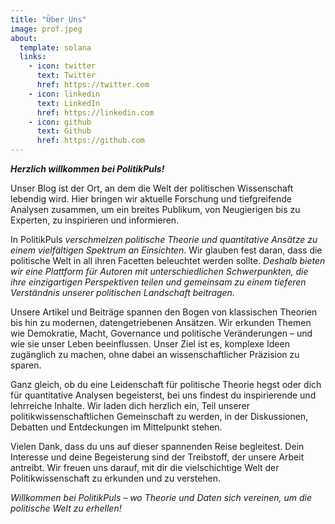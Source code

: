 ```yaml
---
title: "Über Uns"
image: prof.jpeg
about:
  template: solana
  links:
    - icon: twitter
      text: Twitter
      href: https://twitter.com
    - icon: linkedin
      text: LinkedIn
      href: https://linkedin.com
    - icon: github
      text: Github
      href: https://github.com
---
```


***Herzlich willkommen bei PolitikPuls!***

Unser Blog ist der Ort, an dem die Welt der politischen Wissenschaft lebendig wird. Hier bringen wir aktuelle Forschung und tiefgreifende Analysen zusammen, um ein breites Publikum, von Neugierigen bis zu Experten, zu inspirieren und informieren.

In PolitikPuls *verschmelzen politische Theorie und quantitative Ansätze zu einem vielfältigen Spektrum an Einsichten*. Wir glauben fest daran, dass die politische Welt in all ihren Facetten beleuchtet werden sollte. *Deshalb bieten wir eine Plattform für Autoren mit unterschiedlichen Schwerpunkten, die ihre einzigartigen Perspektiven teilen und gemeinsam zu einem tieferen Verständnis unserer politischen Landschaft beitragen.*

Unsere Artikel und Beiträge spannen den Bogen von klassischen Theorien bis hin zu modernen, datengetriebenen Ansätzen. Wir erkunden Themen wie Demokratie, Macht, Governance und politische Veränderungen -- und wie sie unser Leben beeinflussen. Unser Ziel ist es, komplexe Ideen zugänglich zu machen, ohne dabei an wissenschaftlicher Präzision zu sparen.

Ganz gleich, ob du eine Leidenschaft für politische Theorie hegst oder dich für quantitative Analysen begeisterst, bei uns findest du inspirierende und lehrreiche Inhalte. Wir laden dich herzlich ein, Teil unserer politikwissenschaftlichen Gemeinschaft zu werden, in der Diskussionen, Debatten und Entdeckungen im Mittelpunkt stehen.

Vielen Dank, dass du uns auf dieser spannenden Reise begleitest. Dein Interesse und deine Begeisterung sind der Treibstoff, der unsere Arbeit antreibt. Wir freuen uns darauf, mit dir die vielschichtige Welt der Politikwissenschaft zu erkunden und zu verstehen.

*Willkommen bei PolitikPuls -- wo Theorie und Daten sich vereinen, um die politische Welt zu erhellen!*
